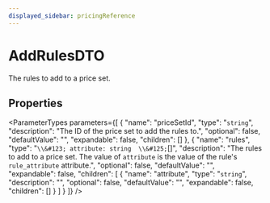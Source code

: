 ```yaml
---
displayed_sidebar: pricingReference
---
```



# AddRulesDTO

The rules to add to a price set.

## Properties

<ParameterTypes parameters={[
  {
    "name": "priceSetId",
    "type": "`string`",
    "description": "The ID of the price set to add the rules to.",
    "optional": false,
    "defaultValue": "",
    "expandable": false,
    "children": []
  },
  {
    "name": "rules",
    "type": "`\\&#123; attribute: string  \\&#125;`[]",
    "description": "The rules to add to a price set. The value of `attribute` is the value of the rule's `rule_attribute` attribute.",
    "optional": false,
    "defaultValue": "",
    "expandable": false,
    "children": [
      {
        "name": "attribute",
        "type": "`string`",
        "description": "",
        "optional": false,
        "defaultValue": "",
        "expandable": false,
        "children": []
      }
    ]
  }
]} />
